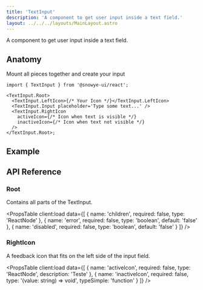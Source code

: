 ```yaml
---
title: 'TextInput'
description: 'A component to get user input inside a text field.'
layout: ../../../layouts/MainLayout.astro
---
```



A component to get user input inside a text field.

## Anatomy

Mount all pieces together and create your input

```tsx
import { TextInput } from '@snowye-ui/react';

<TextInput.Root>
  <TextInput.LeftIcon>{/* Your Icon */}</TextInput.LeftIcon>
  <TextInput.Input placeholder='Type some text...' />
  <TextInput.RightIcon
    activeIcon={/* Icon when text is visible */}
    inactiveIcon={/* Icon when text not visible */}
  />
</TextInput.Root>;
```

## Example

<HeroContainer client:load>
  <TextInputDemo client:load />
</HeroContainer>

## API Reference

### Root

Contains all parts of the TextInput.

<PropsTable
  client:load
  data={[
    {
      name: 'children',
      required: false,
      type: 'ReactNode'
    },
    {
      name: 'error',
      required: false,
      type: 'boolean',
      default: 'false'
    },
    {
      name: 'disabled',
      required: false,
      type: 'boolean',
      default: 'false'
    }
  ]}
/>

### RightIcon

A feedback icon that fits on the left side of the input field.

<PropsTable
  client:load
  data={[
    {
      name: 'activeIcon',
      required: false,
      type: 'ReactNode',
      description: 'Teste'
    },
    {
      name: 'inactiveIcon',
      required: false,
      type: '(value: string) => void',
      typeSimple: 'function'
    }
  ]}
/>
